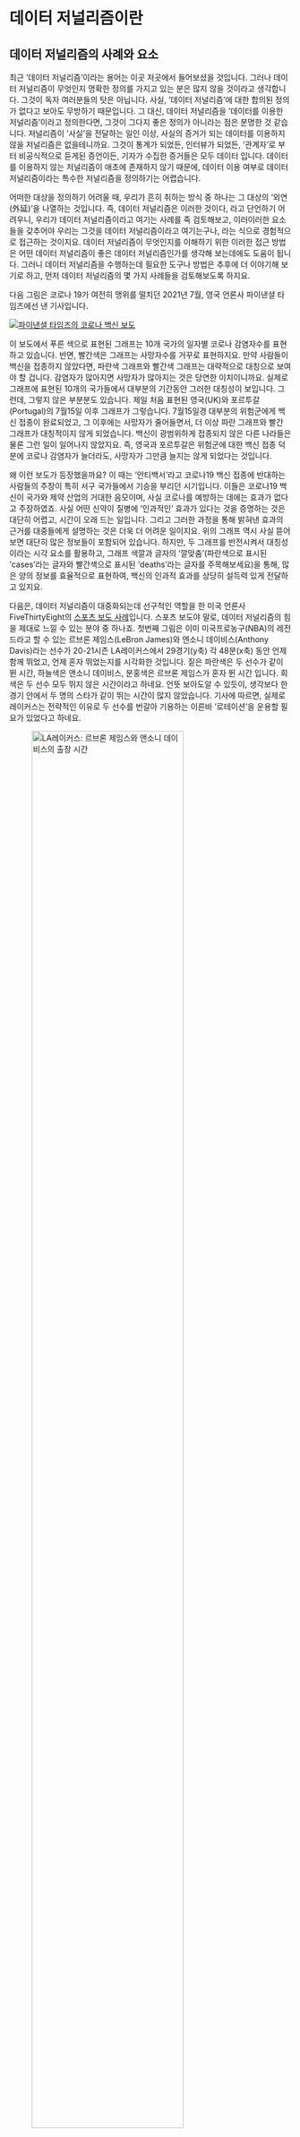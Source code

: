 # 데이터 저널리즘이란

## 데이터 저널리즘의 사례와 요소

최근 '데이터 저널리즘'이라는 용어는 이곳 저곳에서 들어보셨을 것입니다. 그러나 데이터 저널리즘이 무엇인지 명확한 정의를 가지고 있는 분은 많지 않을 것이라고 생각합니다. 그것이 독자 여러분들의 탓은 아닙니다. 사실, '데이터 저널리즘'에 대한 합의된 정의가 없다고 보아도 무방하기 때문입니다. 그 대신, 데이터 저널리즘을 '데이터를 이용한 저널리즘'이라고 정의한다면, 그것이 그다지 좋은 정의가 아니라는 점은 분명한 것 같습니다. 저널리즘이 '사실'을 전달하는 일인 이상, 사실의 증거가 되는 데이터를 이용하지 않을 저널리즘은 없을테니까요. 그것이 통계가 되었든, 인터뷰가 되었든, '관계자'로 부터 비공식적으로 듣게된 증언이든, 기자가 수집한 증거들은 모두 데이터 입니다. 데이터를 이용하지 않는 저널리즘이 애초에 존재하지 않기 때문에, 데이터 이용 여부로 데이터 저널리즘이라는 특수한 저널리즘을 정의하기는 어렵습니다.

어떠한 대상을 정의하기 어려울 때, 우리가 흔히 취하는 방식 중 하나는 그 대상의 '외연(外延)'을 나열하는 것입니다. 즉, 데이터 저널리즘은 이러한 것이다, 라고 단언하기 어려우니, 우리가 데이터 저널리즘이라고 여기는 사례를 죽 검토해보고, 이러이러한 요소들을 갖추어야 우리는 그것을 데이터 저널리즘이라고 여기는구나, 라는 식으로 경험적으로 접근하는 것이지요. 데이터 저널리즘이 무엇인지를 이해하기 위한 이러한 접근 방법은 어떤 데이터 저널리즘이 좋은 데이터 저널리즘인가를 생각해 보는데에도 도움이 됩니다. 그러니 데이터 저널리즘을 수행하는데 필요한 도구나 방법은 추후에 더 이야기해 보기로 하고, 먼저 데이터 저널리즘의 몇 가지 사례들을 검토해보도록 하지요.

다음 그림은 코로나 19가 여전히 맹위를 떨치던 2021년 7월, 영국 언론사 파이낸셜 타임즈에선 낸 기사입니다.

[![파이낸셜 타임즈의 코로나 백신 보도](img/ft.png){#fig-ft}](https://www.ft.com/content/fa4f248a-a476-491d-a5ce-f128360e9f24)

이 보도에서 푸른 색으로 표현된 그래프는 10개 국가의 일자별 코로나 감염자수를 표현하고 있습니다. 반면, 빨간색은 그래프는 사망자수를 거꾸로 표현하지요. 만약 사람들이 백신을 접종하지 않았다면, 파란색 그래프와 빨간색 그래프는 대략적으로 대칭으로 보여야 할 겁니다. 감염자가 많아지면 사망자가 많아지는 것은 당연한 이치이니까요. 실제로 그래프에 표현된 10개의 국가들에서 대부분의 기간동안 그러한 대칭성이 보입니다. 그런데, 그렇지 않은 부분분도 있습니다. 제일 처음 표현된 영국(UK)와 포르투갈(Portugal)의 7월15일 이후 그래프가 그렇습니다. 7월15일경 대부분의 위험군에게 백신 접종이 완료되었고, 그 이후에는 사망자가 줄어들면서, 더 이상 파란 그래프와 빨간 그래프가 대칭적이지 않게 되었습니다. 백신이 광범위하게 접종되지 않은 다른 나라들은 물론 그런 일이 일어나지 않았지요. 즉, 영국과 포르투갈은 위험군에 대한 백신 접종 덕분에 코로나 감염자가 늘더라도, 사망자가 그만큼 늘지는 않게 되었다는 것입니다.

왜 이런 보도가 등장했을까요? 이 때는 '안티백서'라고 코로나19 백신 접종에 반대하는 사람들의 주장이 특히 서구 국가들에서 기승을 부리던 시기입니다. 이들은 코로나19 백신이 국가와 제약 산업의 거대한 음모이며, 사실 코로나를 예방하는 데에는 효과가 없다고 주장하였죠. 사실 어떤 신약이 질병에 '인과적인' 효과가 있다는 것을 증명하는 것은 대단히 어렵고, 시간이 오래 드는 일입니다. 그리고 그러한 과정을 통해 밝혀낸 효과의 근거를 대중들에게 설명하는 것은 더욱 더 어려운 일이지요. 위의 그래프 역시 사실 뜯어보면 대단히 많은 정보들이 포함되어 있습니다. 하지만, 두 그래프를 반전시켜서 대칭성이라는 시각 요소를 활용하고, 그래프 색깔과 글자의 '깔맞춤'(파란색으로 표시된 'cases'라는 글자와 빨간색으로 표시된 'deaths'라는 글자를 주목해보세요)을 통해, 많은 양의 정보를 효율적으로 표현하여, 백신의 인과적 효과를 상당히 설득력 있게 전달하고 있지요.

다음은, 데이터 저널리즘이 대중화되는데 선구적인 역할을 한 미국 언론사 FiveThirtyEight의 [스포츠 보도 사례](https://fivethirtyeight.com/features/how-the-best-nba-teams-juggle-their-lineups/)입니다. 스포츠 보도야 말로, 데이터 저널리즘의 힘을 제대로 느낄 수 있는 분야 중 하나죠. 첫번째 그림은 이미 미국프로농구(NBA)의 레전드라고 할 수 있는 르브론 제임스(LeBron James)와 엔소니 데이비스(Anthony Davis)라는 선수가 20-21시즌 LA레이커스에서 29경기(y축) 각 48분(x축) 동안 언제 함께 뛰었고, 언제 혼자 뛰었는지를 시각화한 것입니다. 짙은 파란색은 두 선수가 같이 뛴 시간, 하늘색은 앤소니 데이비스, 분홍색은 르브론 제임스가 혼자 뛴 시간 입니다. 회색은 두 선수 모두 뛰지 않은 시간이라고 하네요. 언뜻 보아도알 수 있듯이, 생각보다 한 경기 안에서 두 명의 스타가 같이 뛰는 시간이 많지 않았습니다. 기사에 따르면, 실제로 레이커스는 전략적인 이유로 두 선수를 번갈아 기용하는 이른바 '로테이션'을 운용할 필요가 있었다고 하네요.

![LA레이커스: 르브론 제임스와 앤소니 데이비스의 출장 시간](img/five_lakers.png){width="80%"}

다음 그림은 NBA의 또 다른 레전드, 스테픈 커리(Stephen Curry)와 드레이먼드 그린(Draymond Green)이 골든스테이트 워리어스에서 경기중 언제 함께 뛰고 언제 따로 뛰었는지를 시각화한 것입니다. LA 레이커스와는 한 눈에 보아도 확연한 차이를 느낄 수 있지요? 워리어스의 두 선수는 뛰면 함께 뛰고, 안 뛸 때는 같이 빠지고 있네요.

![글든스테이트 워리어스: 스테픈 커리와 드레이먼드 그린의 출장 시간](img/five_golden.png){width="80%"}

이 기사는 기존의 일반적인 기사들과 다음 두 가지 점에서 차이를 보입니다. ***첫째, 이전에는 사용하지 않았던, 혹은 사용하지 못했던 데이터를 사용합니다.*** 기존의 보도가 이용했던 데이터는 이미 전문가들에 의해 가공된 데이터들이었습니다. 통계청이 되었던, 기업이 되었던, 미리 어느 정도 이해할 수 있는 형태로 재구성해서 비교적 작은 테이블에 담아둔 데이터를 마이크로소프트 엑셀과 같은 스프레드시트로 열어 그룹별 평균을 구하고, 그래프를 그리는 것이 일반적인 보도를 위한 데이터 처리 방식이었죠. 하지만 위와 같은 데이터는 가공된 데이터가 아닙니다. 선수들의 코트위에서의 행동이 그대로 기록된 '행동 데이터'이죠. 선수가 코트에 나와서 뛰고 있다는 사실은 그 자체로 데이터가 됩니다. 이러한 데이터는 센서를 이용한 데이터 생성과 분석이 스포츠에서 광범위하게 사용되면서 이전에 비해 훨씬 흔해졌습니다. 지난 번 2022년 카타르 월드컵 포르투갈전에서 황희찬 선수가 상의를 탈의했을 때, 브라탑 형태의 센서가 부착된 조끼를 입고 있어서 화제가 된 적이 있었죠? 그러한 장치들이 운동선수의 실시간 행위를 데이터로 만들어내고 있는 것이지요. 사실 데이터의 크기와 상관 없이 이렇게 가공되지 않은 채, 유입되는 실시간 비정형 데이터가 '빅데이터'의 정의에 가깝습니다. 이러한 데이터들은 이전에는 존재하지 않았거나, 존재했더라도 가공/분석 방법이 없어서, 컴퓨터의 성능이 모자라서, 등 여러 이유로 분석되지 않았습니다. 하지만, 위의 보도 사례를 보면, 과감하게 두 팀, 네 명의 선수들이 29경기 각48분 동안 언제 뛰었는지를 모조리 보여주고 있네요. 빅데이터의 이용이 보도로부터 그리 멀지 않다는 것을 보여주는 사례 입니다.

***두 번째 차이는 시각화 입니다.*** 이는 앞서 이야기한대로, 이전에는 데이터가 존재했더라도, 어떻게 가공/분석할 줄을 몰라서 사용하지 않았다는 지적과 큰 관련이 있죠. 전통적인 언론 보도들이 데이터를 통한 분석을 제시하는 경우는 많았지만, 그 결과는 작은 표나, 막대 그래프, 선 그래프 등을 이용해 평균 등의 몇 가지 수치로 데이터를 단순화해 표현하는 경우가 대부분이었습니다. 그에 반해 위의 시각화는 창의적인 아이디어를 동원해서 데이터를 거의 있는 그대로 보여주고 있지요. 그럼에도 불구하고, LA 레이커스와 골든스테이트 워리어스의 차이는 시각적으로 명확하게 드러났습니다. 이것이 뒤에서 이야기 하게 될 *'데이터 스토리텔링'*의 힘입니다. 좋은 시각화 전략은 훨씬 더 많은 정보를 독자들에게 효율적으로 전달할 수 있게 해 줍니다. 그렇게 독자들에게 분석 결과를 전달할 수 있어야, '빅데이터'를 입수했다는 사실이 비로소 의미가 있는 것이겠지요.

다음 사례는 KBS의 손흥민 선수에 대한 보도입니다. 축구에 큰 관심이 있지 않았던 분들도 손흥민 선수에 대한 보도에서 '기대득점'이라는 용어를 사용하는 것을 들어보셨을 것입니다. 예컨대, 손흥민 선수가 골을 자주 넣는 '손흥민존'에서 기대득점이 0.03에 불과했는데도 불구하고 골을 넣었다, 그런 식의 보도 말이죠. 그런데, '기대득점'이 뭘까요? 사실 이건 위에서 이야기한 스포츠 빅데이터와 관련이 있습니다. 이제 워낙 많은 실시간 데이터가 쌓이다 보니, 어떤 선수가, 경기 중 어떤 시점에, 어떤 위치에서, 어떤 팀을 상대로 슛을 시도했을 때 골이 들어갈 확률이 몇%다, 이런 예측을 할 수가 있게 되었습니다. 즉, 앞서의 시나리오에서라면, 손흥민 선수가 골을 넣은 곳이 과거 데이터에 따른 예측 모형에 따르면 100번 슛을 해야 고작 3번 골이 들어갈 수 있는 지점이었는데, 그럼에도 골을 넣었다는 것이죠. 더 간단히 말해, 어지간 하면 골을 넣지 못할 상황에서 골을 넣었으니, 손흥민 선수가 대단하다, 그런 의미인 것이지요.

![손흥민 기대득점](img/kbs_son.png){width="80%"}

여기서는 ***통계 모형***과 ***예측***이 이용되었다는 점이 중요합니다. 과거 보도에서도 예측은 사용되기도 했지만, 다소 조심스럽게 사용되었습니다. 예컨대 어떤 증권사의 주가 예측이라던지, 부동산 전문가 여러명의 부동산 가격 추이 예측을 '전문가 의견'으로 참조한다든지 하는 식이죠. 데이터 저널리즘에서는 예측이 조금 더 적극적으로, 객관적 전거로 사용됩니다. 행동 데이터가 다양해지고, 이를 이용한 예측 모형이 발달하면서, 모형의 성능이 훨씬 좋아졌기 때문이죠. 다만, 모든 분야에서 그런 것은 아닙니다. 안타깝게도 주가와 부동산 가격 예측은 여전히 보도에서 객관적 전거로 사용할 수 있을 정도로 정확하지 못합니다.

통계 모형 이야기가 나왔으니, 관련된 데이터 저널리즘 보도를 하나 더 보도록 하지요. 다음은 서울대 국제정치데이터센터와 MBC가 협업해서 운영하고 있는 [여론M이라는 웹사이트](http://poll-mbc.co.kr/) 입니다.

![여론M](img/mbc-poll.png)

이 시각화 자료들은 정당 지지도와 대통령 국정수행평가에 대한 여론조사 결과를 보여주고 있습니다. 이런 여론조사는 너무도 흔한데, 왜 이러한 보도를 데이터 저널리즘이라고 하는 것일까요? 왜냐하면, 위의 선 그래프가 나타내고 있는 것은 실제 여론조사 결과가 아니라, 여러 여론조사 결과를 통계모형을 통해 합산한 결과이기 때문입니다. 왜 그런 합산을 하냐고요? 독자들이 더 이상 여론조사 결과를 믿지 않기 때문이죠. 정치적 양극화가 극심해지면서, 꽤 많은 독자들이 자신의 정치적 성향에 따라, '대통령의 지지율이 낮게 나온 것은 설문조사 기관이 좌파라서', 또는 '민주당 지지율이 낮게 나온 것은 설문조사 기관이 우파라서' 그렇다고 믿는 것을 여러분들도 생활에서 경험해 보셨을 것입니다. 위의 보도는 통계 모형을 이용해 그러한 설문조사 기관의 '편향'[^journalism-1]을 감안한 '진짜' 여론을 추정해서 보여주는 것입니다. 물론 이 추정된 '진짜' 여론이 '진짜로 진짜' 여론인 것은 아닙니다. 모든 모형은 100% 정확할 수 없기 때문지요. 하지만, 이런 말도 있지요. "모든 모형은 틀렸다. 하지만 어떤 모형은 유용하다".

[^journalism-1]: 이러한 이른바 '편향'은 사실 꼭 기관의 정치적 성향 때문에 나타난다고만은 할 수 없습니다. 응답자를 모으는 방법의 차이 때문에 발생하는 경우도 많기 때문이죠.

이렇게 모형을 이용한 보도를 '유용'하게 만들기 위해서 이 프로젝트는 몇가지 툴을 동원했습니다. 첫째, 불확실성을 시각화하는 것입니다. 위의 그래프를 보면 추정된 여론이 선으로 표현되어 있지만, 그 선 주위로 투명한 색깔로 범위가 표현되어 있지요? 이는 추정 모형이 가지고 있는 불확실성을 계산하여 보여주는 것입니다. 만약 국민의힘과 더불어민주당 지지도 사이에 약간의 차이가 있더라도, 그 차이가 저 불확실성의 범위 안에 있다면, 단적으로 어떤 정당의 지지율이 더 높다, 라고 할 수는 없다는 단서조항 같은 역할을 한다고 생각하면 됩니다. 둘째, <여론M> 로고 옆에 보면 추정 모형의 세부사항에 대해 알 수 있는 링크가 있습니다. 이 링크를 따라가 보면, 전문용어로 가득한 문서가 하나 나오는데요, 모형 자체가 복잡하다보니, 그 설명도 복잡합니다. 다만, 이 문서를 이해할 수 있는 전문 지식이 있다면, 웹사이트에서 보여주는 것과 동일한 추정을 할 수 있지요. 물론, 모형의 검증도 가능합니다. 이렇게, 분석 결과만 보여주는 것이 아니라, 분석 방법까지 공개해서 **투명성**을 확보하는 것입니다. 더 나아가, 해외 데이터 저널리즘 프로젝트 다수는 분석 방법 뿐 아니라, 원 데이터를 공유하기도 하고, 수식 뿐 아니라, 분석, 시각화 프로그램 코드까지 공개해서 바로 재사용할 수 있는 정도로까지 공유하기도 합니다. 마치 컴퓨터 개발자들이 오픈소스 소프트웨어를 개발하는 것처럼요.

마지막으로 그래프 아래에서 추정된 여론이 아닌 원래 여론조사를 결과를 확인하는 것도 가능합니다. 대부분의 사람은 위의 그래프를 보고 전반적인 여론 추세를 아는데 만족하겠지만, 좀 더 관심이 많은 사람은 각각의 여론조사 결과를 알고 싶은 경우도 있겠지요. 그럴 때는, 각 설문조사에 해당하는 링크를 클릭하면, 중앙선거관리위원회가 확보하고 있는 각 여론조사의 구체적인 정보, 예컨대, 조사인원, 조사기간, 조사지역, 조사일시, 응답자 구성까지 알 수 있습니다. 이 모든 정보를 한 화면에 보여주면 너무도 복잡하겠지만, 월드와이드웹의 기능을 이용해 관심있는 사람은 원데이터의 세부사항을 볼 수 있도록 해 주는 것이지요.

자, 지금까지 본 사례들에서 기존 언론 보도와 다소 다르게 느껴지는 것들을 꼽아보자면 다음과 같습니다.

-   새로운 데이터
-   시각화
-   공개 데이터
-   상호작용성
-   공유
-   통계 모형과 예측
-   데이터 스토리텔링
-   Surprise!

우리가 데이터 저널리즘이 무엇인가를 정의하는 것은 너무도 어렵지만, 위의 요소들을 포함한 보도를 대체로 데이터 저널리즘이라고 부르는 것 같습니다. 이전에는 사용하지 않았던, 행동 데이터, 빅데이터를 분석한 결과를 보도합니다. 그러한 데이터를 이용할 수 있게 된 것은 여러 과학기술의 발달 때문이기도 하지만, 그것을 분석할 통계/기계학습 모형과 시각화 도구가 생겼기 때문이기도 하지요. 새로운 데이터들은 기자가 노력을 통해 단독으로 입수하는 것도 있지만, 더 많은 경우는 이미 어디엔가 공개되어 있는 것들인 경우가 더 많습니다. 데이터 저널리스트에게는 나만 아는 정보를 찾아내는 것보다 이곳 저곳에 존재하는 데이터들을 연결해서 새로운 통찰을 이끌어 내는 능력이 더욱 중요합니다. 하지만, 복잡한 데이터의 분석 결과는 그 자체로 복잡한 경우가 많습니다. 따라서 효율적인 시각화와 글쓰기를 통해 분석 결과로부터 찾아낸 스토리에 집중할 수 있도록 하는 스토리텔링 능력 역시 중요합니다. 그러한 과정에서 생략해야만 했던 세부사항들은 상호작용적 인터페이스를 통해 독자에게 따로 제공하거나, 공유플랫폼을 통해 제공하는 것이지요. 하지만 제일 중요한 것은, 이 모든 요소들을 종합해 독자들을 놀라게 하는 능력이라고 할 수 있겠습니다. 몰랐던 충격적 사실을 알아서가 아니라, 독자도 접근할 수 있었지만, 연결될 줄은 몰랐던 것들의 연결을 깨달음으로써 써 세상에 대한 이해가 넓어질 때 터져나오는 경탄, 그것이 아마도 데이터 저널리즘의 중요한 목표 중요한 목표 중 하나일 것입니다.

## 데이터 사이언스와 데이터 스토리텔링으로서의 데이터 저널리즘

앞서 이야기 한 것처럼, 데이터 저널리즘에 대한 명확한 정의는 없다고 보아도 무방합니다. 2010년대 후반 이후로 많은 학자들이 데이터 저널리즘을 어떻게 정의할 것인가에 대해서 많은 논쟁들을 해 왔지만, '데이터'라는 말과 '저널리즘'이라는 말 모두가 매우 모호한 말이다 보니, 그 합성어인 데이터 저널리즘이라는 말 역시 많은 사람들이 저마다의 방식으로 이해할 뿐입니다. 하지만, 우리가 경험적으로 '데이터 저널리즘'은 대충 이런 것이라고 느끼고 있는 바는 있습니다. 그것을 저의 방식대로 요약하자면, '데이터 사이언스를 이용한 보도 방식'이라고 할 수 있을 것 같습니다. 기자들의 전통적인 보도에서는 정보원과의 긴밀한 소통이 강조되었습니다. 그것이 직접 만남을 통한 것이든, 잠입을 통한 것이든, 전화 인터뷰를 통한 것이든, 기자들이 몸으로 뛰어 다니며 정보, 또는 정보원을 캐내는 그 물리적 과정이 참된 저널리스트의 미덕으로 여겨졌던 것이지요. 몸으로 뛰어서 정보를 캐내지 않고, 다른 기자나 다른 누군가가 생산한 정보를 가공해서 만들어낸 2차 보도를 낮추어 보는 것에는 아마 그런 이유도 있었을 것입니다.

하지만, 우리의 막연한 상상 속에서 데이터 저널리스트는 어떻게 보도를 하나요? 이들은 사무실에서 앉아서 글자와 숫자만 가득한 여러개의 모니터 앞에서 그래프를 만들어 내거나, 커다란 화이트 보드 앞에서 멋들어진 분석을 해내기 위한 토론을 하고 있지 않은가요? 사실 그것은 우리가 데이터 사이언티스트들에게 가지고 있는 스테레오타입 입니다. 그리고 이러한 상상은 다소 과장된 것이기는 하지만, 어느 정도는 사실입니다. 데이터 저널리즘이 막연하지만 무언가 대단히 다르게 느껴지는 이유는 정보를 얻는 방식도, 보도할 내용을 만들어 내는 방식도 전통적인 저널리즘의 그것보다는 데이터 사이언스의 그것에 대단히 가깝기 때문일 것입니다. 그리고 전통적인 저널리즘의 시각에서 보기에 이러한 방식은 '저널리즘' 그 자체와 배치되는 것처럼 보일 수도 있고, 윤리적으로 옳지 않게 보일 수도 있고, 또 지나치게 '한가해' 보일 수도 있겠죠. 전통적인 언론 조직에서 저널리즘이 잘 받아들여지지 않는 이유이기도 합니다.

위에서, 데이터 저널리즘이 '정보를 얻는 방식'과 '기사를 생산하는 방식'에서 데이터 사이언스를 차용한다고 말했습니다. 사실 여러분들이 이 교재에서 배우게 될 핵심이죠. 그러면 데이터 사이언스에서 이 두 가지는 전통적인 보도와 어떻게 다를까요? 첫째, 데이터 사이언스는 이미 대중에게 공개되어 있는 정보를 얻습니다. 이것은 기자이기에 접할 수 있었던 정보를 수집하는 전통적인 보도 행위와 다르지요. 따라서, 데이터 저널리스트를 전통적인 의미에서 '게이트키퍼'라고 부르기는 쉽지 않습니다. 하지만, 이미 공개되어있는 데이터를 이용한다고 그 데이터를 수집하는 것이 마냥 쉬운 것은 아닙니다. 어떤 경우에는 데이터가 분석하기 어려운 형태나 위치에 있거나, 너무 크거나(빅데이터), 또는 서로 관련이 없는 줄 알았던 이 데이터와 저 데이터가 함께 연결해야만 그 전에는 알지 못했던 함의를 도출할 수 있는 경우도 있습니다. 따라서 필요한 정보를 '찾아서', '분석할 수 있는 형태로 저장/가공하고', '여러 정보를 잇는' 작업이 필요합니다. 데이터 사이언스에서는 이를 information retrieval이라고 부릅니다. Information retrieval의 일반적인 번역어는 '정보검색'인데요, 사실 이는 좋은 번역이라고는 할 수 없습니다. 물론 정보검색 하면 생각나는 검색창과도 관련이 있지만, 그것을 위해 필요한 웹스크레이핑, 크롤링, 인덱싱, 데이터베이싱, 추천 알고리즘 등을 모두 포괄하는 개념이기 때문이지요. 자세한 이야기는 나중에 하기로 하고, 일단 information retrieval이 전통적인 보도에서는 ***취재*** 과정에 해당한다고 볼 수 있고, 이것이 발로 뛰는 정보 수집은 아니지만, 그 나름대로 여러 난관과 그것들을 뚫어내기 위한 기술과 노력을 필요로 한다는 것 정도를 이해하면 될 것 같습니다.

둘째, 데이터 사이언스에서 전달할 내용을 생산하는 방식은 '시각화'와 '데이터스토리텔링'에 의존합니다. 이는 '글쓰기'가 중요하지 않다는 것을 의미하지는 않습니다. 대부분의 데이터 저널리즘 기반 보도에는 글과 스토리가 있어야만 합니다. 다만, 글의 핵심은 데이터 또는 데이터 분석의 의미를 잘 전달하는데 있다는 것, 그리고 그것을 달성하는데 필요한 것 이상의 텍스트는 최대한 생략하는 것이 좋다는 것이 '데이터 스토리텔링'에서 대단히 중요한 원칙입니다. 데이터스토리텔링이 그러한 간결성을 추구하는 이유는 데이터 분석을 이용해 전달하려고 하는 정보가 이미 상당히 복잡하기 때문입니다. 여러분들 또한 독자이기에 느끼시겠지만, 독자는, 혹은 인간은 정말이지 한정된 집중력을 가지고 있습니다. 독자들은 기사를 보겠다고 스스로 기사 제목을 클릭했으면서도, 마치 조금만 지루하게 하면 그 기사로부터 도망갈 핑계를 찾고 있는 역설적인 존재들처럼 보이기도 하지요. 따라서, 아주 짧은 기사 조차 처음부터 끝까지 보도록 만드는 것이 대단히 어렵다는 것은 누구나 공감하실 것입니다. 그런 독자들에게 빅데이터를 분석한 결과를 쏟아낸다면 어떨까요? 그 기사를 처음부터 끝까지 만드는 것은 불가능하게 보이기도 합니다. 데이터 사이언스를 이용한 분석 결과는 그 결과조차 복잡한 경우가 허다하거든요. 그렇다면, 글쓰기가 기존의 기사 쓰기와 같아서는 안 될 것입니다. 애써 크고 복잡한 데이터를 훌륭하게 분석했다면, 그 분석 결과를 온젼히 전달하는데에도 많은 노력을 들여야 합니다. 그리고, 그 과정에서 글쓰기로 해결되지 않는 부분을 해결해 주는 것이 바로 '그림' 또는 시각화 입니다. 데이터 시각화란 언제든지 기사로부터 달아날 준비가 된 예민한 독자들을 어르고 달래 효과적으로 분석 결과를 전달하기 위한 그림 입니다. 따라서, 데이터 시각화에도 기술이 필요합니다. 물론 더 좋은 것은 간명한 글과 시각화가 잘 결합되어 복잡한 내용을 쉽게 전달하는 것입니다. 이를 '데이터 스토리텔링'이라고 하는 것이고요.

따라서, 데이터 저널리즘은 데이터 사이언스를 이용한 저널리즘이다, 라는 정의를 조금 더 구체화하자면, 기존의 취재와 기사 쓰기를 정보검색(더 정확하게는 information retrieval)과 데이터 스토리텔링으로 대체한 저널리즘이라고 보아도 좋습니다. 다만, 이러한 저널리즘이 우리가 '저널리즘'이라는 직종의 가치에 적합한 것인가를 따질 수는 있습니다. 여기서는 그런 복잡한 논의는 건너뛰기로 하지요. 아무튼 그러한 이유로 이 교재에서는 정보검색과 데이터 스토리텔링에 필요한 다양한 개념과 기술들을 배우게 될 것입니다.

## 데이터 저널리즘은 왜 필요한가

앞서 설명한 데이터 저널리즘이 갖추고 있는 요소들과 '데이터 사이언스를 활용한 저널리즘'이라는 일종의 정의가 데이터 저널리즘이 무엇인지를 이해하는 데에는 어느 정도 도움을 주지만, 아주 만족스러운 것은 아닙니다. 왜냐하면 그런 설명들은 데이터 저널리즘을 방법의 관점에서 바라보고 있기 때문에, 그로부터 어떤 데이터 저널리즘이 사회적으로 '바람직한' 데이터 저널리즘인지 이해하는 데에는 한계가 있기 때문이지요. 물론, 이 역시 정답이 있는 문제는 아니지만, 그것을 판단하기 위해서는 이제 데이터 저널리즘이 사회적 필요성에 대해서 조금 이야기해 볼 필요가 있습니다.

왜 '바람직한' 데이터 저널리즘이 무엇인지 판단하기 위해서 그것의 '필요성'에 대해 이야기 하는 것일까요? 만약 데이터 저널리즘이라는 것이 사회적으로 그다지 필요하지 않은 일정의 기술적 유희에 불과하다면, 바람직한 데이터 저널리즘이란 것 자체가 형용 모순이기 때문입니다. 이미 기존의 저널리즘으로 충분하다면, 기자들이 데이터 사이언스를 배워야 한다는 구호는 한낱 유행이거나, 심지어 한정된 자원을 엉뚱한 곳에 쓰게 만드는 낭비에 가까울 것입니다. 만약, 그렇지 않고 데이터 사이언스가 세상의 변화로 인해 발생한 어떤 구멍을 메꾸기 위해 '필요해진' 것이라면, 우리는 그러한 사회적 필요성에 적합한 데이터 저널리즘을 '바람직한' 데이터 저널리즘이라고 부를 수도 있겠지요.

데이터 저널리즘의 필요성으로 두 가지를 들 수 있을 것 같습니다. 첫째, 현대의 독자들은 '정보의 부족'이 아니라 '정보의 과잉' 때문에 양질의 정보를 소비하지 못하고 있다는 문제입니다. 전통적인 저널리즘은 시민들의 '정보의 부족' 문제를 해결하기 위해 시민사회와 시장이 만들어낸 일종의 솔루션이었다고 볼 수 있습니다. 시민들은 접할 수 없지만, 나름의 조직과 자본을 갖추었을 때 접할 수 있는 정보, 즉, 기자만 접할 수 있는 정보가 있었던 것이지요. 따라서, 기자들은 그러한 정보들 중 독자들이 '읽을만 하다'라고 여기는 정보를 전달해 주는 '게이트키퍼' 역할을 했던 것입니다. 물론, 이러한 상황이 지금은 사라졌다고 볼 수는 없겠지마는, 최근의 독자들은 기자들이 접할 수 있는 정보에 똑같이 접할 수 있는 경우가 많습니다. 심지어 개인 유튜버들이 기자들보다 더 빨리 정보를 캐내고 기자가 이를 후속 보도하는 경우도 많지요. 하지만, 독자 입장에서 더 큰 문제는 쏟아지는 정보 중에서 어떤 정보가 의미있는 것인지 알기 어렵다는데 있습니다. 다들 먹고 사느라 바쁜데, 그 많은 정보들이 '접근가능'하다고 해서 개개인에게 '처리가능'한 것은 아니지요. 데이터 저널리즘이 필요한 것은 바로 이 지점 입니다. 데이터 저널리즘은 이미 접근 가능한 수많은 정보들 중 의미 있는 것들을 찾아내고, 연결해서, 숨겨져 있는 연관을 찾아내고, 그로부터 시민들이 주목해야 할 통찰을 끌어내는데 특화되어 있다는 점에서, 전통적 저널리즘과 다른 사회적 효용을 갖는 것입니다. 즉, 데이터 저널리즘은 지난 밤에 어떤 일이 일어났는지를 보도 했을 때 좋은 저널리즘이 되는 것이 아니라, 주어진 정보들이 어떤 의미를 갖는 것인지를 발견하고 이를 효과적으로 전달할 때 바람직한 저널리즘이 되는 것이라고 할 수 있습니다.

두 번쨰 데이터 저널리즘의 필요성은 과학 커뮤니케이션의 중요성이라고 할 수 있습니다. 따지고 보면, 세상이 참 많이 변해서 정치권에서 보수와 진보가 싸우는 주제가 참 많이 바뀌었습니다. 예전에는 노동정책, 복지정책, 큰 정부와 작은 정부 이런 것들이 보수와 진보를 나누는 키워드였죠. 물론 이런 주제는 여전히 중요합니다만, 최근에는 예전에는 과학만의 영역이라고 여겨졌던 주제들이 정치권에서 매우 중요한 논쟁 거리가 됩니다. 예컨대, 기후변화, 핵에너지, 환경 오염, 코로나19, 백신, 이런 것들이죠. 과학적 사실에는 옳고 그름이 있어 정쟁의 대상이 되지 않을 것 같지만, 사실은 그 반대입니다. 많은 사람들이 과학은 옳고 그름의 문제라고 생각하기 때문에, 자신이 믿는 '옳은' 과학적 사실에 반대하는 상대방은 단순히 의견을 달리 하는 사람이라기 보다는 '바보'라고 믿기 때문이지요. 의견이 다르면 논쟁을 하면 되겠지만, 사람들은 '바보'와 논쟁하려 하지 않습니다. 단지 배척할 뿐이지요. 이렇게 과학은 정쟁은 주요 대상으로 떠올랐습니다. 하지만, 문제는 과학적 '사실' 또는 '발견'을 대중들에게 전달하는 것은 생각보다 어렵습니다. 앞서 이야기 한 백신의 효과에 대한 논쟁을 떠올려 보세요. 많은 사람들은 '백신을 맞은 사람들 중에 코로나에 걸릴 확률'과 '코로나에 걸린 사람들 중 백신을 맞은 사람들의 비율'의 차이를 잘 이해하지 못합니다. 이는 그것을 이해하지 못하는 사람들의 잘못이 아니라, 원래 인간의 두뇌는 과학을 이해하기 위한 그런 중요한 차이를 이해하는데 취약합니다. 이는 노벨 경제학상을 받기도 한 심리학자 다니엘 카네만(Daniel Kahneman)이 밝혀낸 사실이기도 하지요. 물론, 설명을 듣고 가만히 앉아서 5분, 10분 고민하면 누구나 이해할 수 있습니다. 하지만, 백신의 효과를 설명하는 여러분의 기사를 읽는 독자들 중에 몇이나 그런 시간과 공을 들여줄까요? 앞서 설명한 시각화, 데이터 스토리텔링 방법들은 복잡한 과학적 사실을 가능한 적은 자원을 이용하면서 이해할 수 있는 방식으로 독자들에게 전달하는 것을 목적으로 하고 있습니다. 앞서 본 파이낸셜 타이즘의 백신 보도가 그런 예이지요. 그러니, 좋은 데이터 저널리즘은 단지 멋진 시각화를 이용한 보도라기 보다는 그런 수단을 이용해 복잡한 사실을 쉽게 이해할 수 있는 방식으로 전달하는 것이라고 할 수 있겠습니다.

## 데이터 저널리즘의 전략

지금까지의 이야기를 종합하자면, 데이터 저널리즘은 첨단 기술의 발달로 복잡해져가는 세상을 이해하는데 도움을 중요한 역할을 할 수 있지만, 복잡한 내용을 전달하는 만큼 내용 전달에 더 큰 어려움이 따른다, 라고 할 수 있겠습니다. 따라서 데이터 저널리즘 보도를 위해서는 그 가치를 충분히 활용하기 위한 몇 가지 전략을 따르는 것이 도움이 됩니다. 기술적으로 주어진 데이터와 분석 결과를 어떻게 전달할 것인지에 대한이야기는 후에 '데이터 스토리텔링'에 관한 장에서 하도록 하고, 어떤 스토리를 짜는 것이 데이터 저널리즘의 가치를 유용하게 활용할 수 있는가에 대한 이야기를 해 보도록 하겠습니다.

여기서 할 이야기는 앤드류 플라워(Andrew Flower)라고 하는 경제학자이자, 전 [FiveThirtyEight](https://fivethirtyeight.com/)의 데이터 사이언티스가 2017년에 한 [강연](https://www.youtube.com/watch?v=4zLo12JdeOA&t=2456s)을 바탕으로 해서 다소 수정, 보완을 거친 것입니다.

앤드류 플라워는 데이터 저널리즘 보도는 일반적으로 다음의 여섯가지 전략을 바탕으로 한다고 정리합니다.

1.  새로움(Novelty)
2.  예외성(Outlier)
3.  전형성(Archetype)
4.  추세(Trend)
5.  예측(Forecast)
6.  폭로/반박(Debunk)

첫번째, ***새로움***은 그 전에 보도에서는 사용하지 않았음직한 데이터를 이용하거나, 전혀 상관이 없을 것 같았던 다른 데이터들을 연결해서 새로운 통찰을 던져주는 것을 의미합니다. 데이터 저널리즘의 등장 배경에 이전에 비해 분석할 수 있는 데이터의 종류와 양의 증가와, 그러한 데이터를 분석하기 위한 분석 방법과 컴퓨팅 파워의 상승이 있다는 것을 생각해 보면, 새로움의 전략은 데이터 저널리즘의 본령, 또는 필요조건 이라고도 할 수 있습니다.

한국에서 좋은 데이터 저널리즘 보도를 지속적으로 내어놓고 있는 [SBS 마부작침](https://news.sbs.co.kr/news/newsPlusList.do?themeId=10000000114)의 다음 기초의회 의원의 업무 추진비에 관한 [기사](https://news.sbs.co.kr/news/endPage.do?news_id=N1005912003)를 볼까요? 마부작침 팀은 각 기초의회를 대상으로 정보공개청구를 하여 전국 226개 시군구 기초의회 의장단이 2년간 집행한 업무 추진비 17만 건 가량을 전수 분석했습니다. 이를 통해 몇몇 기초의회 구성원과 특정 식당 간의 유착 관계, 부당한 업무 추진비 집행, 업무 추진비 집행과 관련된 불투명성 문제들을 연속 기사로 발표했지요. 과거에는 가능할 것 같지 않았던 17만개 예산 집행 항목에 대한 보도는 정보공개청구라는 새로운 정보 수집 방법과, 데이터 과학의 방법론을 통해 가능해졌다고 할 수 있겠습니다.

마부작침 팀의 분석은 보도에 그치지 않았습니다. 제대로 감시 받지 않는 기초의원들의 회의비 지출도 문제지만, 사실 이는 지역 맛집을 알아내기 위한 매우 양질으 데이터이기도 합니다. 요즘 인터넷에서 찾을 수 있는 음식점 리뷰들은 도움이 될 때도 있지만, 젊은 사람들의 취향만을 반영하거나, 해당 서비스의 이용이 적은 지역에서는 정보의양이 적거나, 또는 음식점에서 리뷰 작성에 개입해 신뢰성이 떨어지는 경우도 많죠? 아마 숨겨져 있느 지역 맛집에 관해서 기초의원들의 회의비 지출 영수증 보다 양질의 빅데이터는 찾기 어려울 것입니다. 마부작침 팀은 이에 착안했는지, 자신이 위치한 지역 기초의원들이 가장 많이 회의비를 지출한 식당을 찾아내는 [웹서비스](https://mabu.newscloud.sbs.co.kr/upchubi/)를 제공했습니다.

![새로움 전략의 예](img/sbs_restaurants2.png){width="60%"}

두번째, ***예외성*** 전략은 보도의 대상이 평균에서 벗어나는 예외적 현상임을 데이터를 통해 보여줌으로써 흥미로운 이야기를 만들어내는 것입니다. 다음은 [FiveThirtyEight](https://fivethirtyeight.com/)의 ["리오넬 메시는 불가능의 영역에 있다(Lionel Messi Is Impossible"라는 제목의 기사](https://fivethirtyeight.com/features/lionel-messi-is-impossible/)에 실린 시각화 자료 입니다. 여기서 x축은 한 게임에 평균 쏘는 슛의 갯수, y축은 얼마나 많은 슛을 골로 연결했는지를 보여주고 있습니다. 각 점은 모두 한 명의 선수를 나타내고 있지요. 빨간 선은 슛을 쏘는 수와 골을 성공시키는 확률 사이의 '평균적인' 인 관계를 보여줍니다. 즉, 슛을 쏘는 '양'이 많은 선수일 수록 슛의 '질'도 평균적으로 높을 가능성이 크다는 이야기 이지요. 그 중에서도 기사는 두 명의 선수에 주목합니다. 바로 메시와 크리스티아누 호날두 이지요. 이 둘은 다른 선수들에 비해 그래프의 오른쪽에 뚝 떨어져 있지요? 슛을 압도적으로 많이 쏘는 선수라는 뜻입니다. 세계적인 공격수들이니 당연하지요. 그런데, 세계에서 슛을 가장 많이 쏘는 선수인 호날두는 빨간 선 아래 있지요? 이는 저만큼 슛을 쏘는 선수라면 어느 정도는 슛을 자주 성공시켜야 하는데 그에 미치지 못한다는 것입니다. 슛의 양이 높은데, 질이 그에 따라가지는 못한다, 더 안 좋게 이야기 하면 슛을 '난사'한다고도 할 수 있겠네요. 메시는 어떤가요? 메시 역시 호날두 만큼은 아니지만 대부분의 선수들에 비해 슛을 많이 쏜다는 것을 알 수 있습니다. 그런데, 메시는 그만큼 슛을 쏘는 선수에게 기대하는 슛의 성공 확률에 비해 훨씬 더 높은 확률로 슛을 성공시키고 있습니다. 즉, 슛을 쏘는 양도 많지만, 슛의 질도 좋다는 것이지요. 즉, 메시는 아주 '예외적인' 존재라는 것입니다.

![예외성 전략의 예.](img/messi.png)

반대의 전략도 가능합니다. 오히려 보도의 대상이 예외가 아니라 평범한 현상임을 강조하는 세번째 전략, ***전형성*** 전략이지요. 다음 보도 역시 [FiveThirtyEight](https://fivethirtyeight.com/features/ferguson-missouri/)의 미국 미주리주에서 2014년 일어난 퍼거슨 소요에 대한 [기사](https://fivethirtyeight.com/features/ferguson-missouri/)의 한 부분입니다.

![전형성 전략의 예](img/ferguson.png)

퍼거슨 소요를 기억하실지 모르겠습니다. 2014년 비무장이었던 마이클 브라운 이라는 18세 흑인 청소년이경찰이 쏜 여러발의 총탄에 맞고 사망한 사건이 벌어진 후, 퍼거슨에서 격렬한 시위가 몇 주 동안 이어지고, 방화 약탈까지 일어나는 큰 소요사태였습니다. 이는 Black Lives Matter 운동의 중요한 촉매제가 되기도 했지요. 위 기사는 퍼거슨 이라는 도시에 주목하고 있습니다. 소요 사태에서 드러난 흑인들의 응축된 불만이 퍼거슨에 국한된 것인지를 보여주려는 것이지요. 위 그래프에서 x축은 각 도시의 중위 가구 소득을 의미합니다. y축은 흑인 가구의 중위 가구 소득과 와 백인 가구의 중위 가구 소득 사이의 비율 입니다. 1.0 이하의 수치는 해당 도시에서 흑인 가구가 백인 가구에 비해 적은 소득을 얻고 잇다는 뜻입니다. 흔히 알려져 있듯 그래프에 표시된 절대 다수의 도시가 1.0 아래에 있습니다. 그렇다면 퍼거슨은 어디에 있을까요? 바로 대부분의 도시가 모여있는 부분이 한 가운데에 있습니다. 즉, 퍼거슨은 미국의 다른 도시들보다 특별히 흑인이 못사는 도시도, 흑인들이 백인에 비해 상대적으로 박탈감을 느낄 도시도 아니라는 것입니다. 그야말로 미국 도시의 '전형'에 불과하다는 것이지요. 그렇다면, 퍼거슨 소요 사태는 흑인 청년의 사망 사건을 촉발된 우연적 사건이라기 보다는 미국 사회의 구조적인 문제를 보여주는 사건이라고 할 수 있겠지요. 다른 평균적인 도시들에서도 발생할 수 있는 사태라는 점도 지적할 수 있겠네요.

네번째는 ***추세***를 보여주는 전략입니다. 다시 말해 시간에 따른 경향성을 보여줌으로써 특정 변화가 일어나고 있다는 것을 보여주는 것입니다. 추세를 보여주는 데이터 활용 전략은 전통적인 보도에서도 자주 이용되던 전략입니다. 그러나 데이터 저널리즘은 이미 만들어진 데이터가 보여주는 추세, 예컨대 실업률, GDP 성장률, 범죄 발생 등의 추세를 보여주는데 그치지 않고, 여러 정제되지 않은 데이터 속에서 분석을 통해 추세를 발견하고 독자들에게 복잡성과 함께 단순화된 추세를 함께 전달하는 것을 지향하는 경우가 많습니다. 앞서 본 \<여론M\>의 기사가 좋은 예 입니다. 각 여론조사 기관들이 저마다 알려주는 추세가 너무도 다양해 독자들이 현실을 파악하기 어려우니, 각 많은 여론조사 결과가 만들어 내는 여론의 복잡성과 함께, 그들로 부터 도출한 단순화된 추세를 함께 시각화한 것이지요. 영국의 주간지 [\<이코노미스트\>](https://www.economist.com/)의 [남극 얼음에 대한 다음 기사](https://www.economist.com/graphic-detail/2023/08/02/the-rapid-loss-of-antarctic-sea-ice-brings-grim-scenarios-into-view) 역시 참조할만 합니다.

![추세 전략의 예](img/ice.png)

이 그래프는 위성사진 데이터를 이용해 매일매일의 남극 얼음 크기가 그날의 평균으로 얼마나 벗어나는지를 연도별로 보여줍니다. \<여론M\>이 보여주는 시각화처럼, \<이코노미스트\>의 이 시각화 역시 하루하루에 해당하는 데이터의 복잡함을 모두 보여줍니다. 이로부터 독자가 알 수 있는 것은 남극 얼음의 크기는 해마나 다르지만, 역사적으로 결국 어느 정도의 범위를 벗어나지는 않았다는 것입니다. 그러나 이 그래프에서 강조한 2022년과 2023년의 그래프는 기후에 대한 우려를 자아냅니다. 2022년의 그래프는 역사적인 변동의 '어느 정도의 범위' 끝자락에 있다면, 2023년 그래프는 남극 얼음의 크기가 관측 역사에서 찾아볼 수 없을 정도로 작어져 있다는 것을 의미하기 때문이지요. 어떻게 보면, 이 시각화는 추세 전략과 예외성 전략을 동시에 사용하고 있다고 볼 수도 있겠네요.

다섯번째는 ***예측*** 전략 입니다. 예측은 과거에 일어난 일을 잘 분석하여 추세, 또는 여러 수치들이 만들어 내는 패턴을 파악해 미래를 예측하는 것입니다. 예측에 대해서는 아까 손흥민 선수의 '기대득점'에 대해 이야기 하면서 언급했습니다. 전통적인 보도에서는 투자 전문가의 주식/부동산 가격 예측, 경제학 교수의 금리 변동 예상, 유명한 컨설팅 회사의 기술 예측 등, '전문가 의견'을 이용하는 것이 흔히 이루어지는 예측 보도였지요. 이러한 보도들은 유용한 것도 있었지만, 사실 그 인용된 전문가의 의견이라는 것이 검증이 된 경우도 그렇지 않은 경우도 많았습니다. 또, 경제나 기술 발전에 대한 예측은 예측 모형의 복잡도도 매우 높을 뿐더러, 여전히 그 정확도가 매우 떨어집니다. 반대로 데이터 사이언티스트들이 비교적 쉽게 스스로 예측 모형을 구축할 수 있고, 그 정확도도 비교적 높은 영역이 바로 스포츠 영역 입니다. 그 때문에 최근 스포츠 보도에서는 선수의 행동 데이터와 예측 모형에 기반한 다음과 같은 예측에 기반한 보도들이 자주 이루어지고 있습니다.

![예측 전략의 예.](img/expected.png){width="80%"}

마지막으로 ***폭로/반박*** 전략 입니다. 이 전략은 기존의 주장이나 편견을 반박하는 결과를 드러냄으로써 인식을 새롭게 하는 것을 노리는 전략입니다. 앞 서 언급한 것처럼, 데이터 저널리즘의 목적 중 하나가 데이터 과부하가 독자들에게 불러 일으키는 혼란스러움을 해결해 주는 것이라는 것을 상기시켜보면, 데이터 저널리즘이 증거를 통해 잘못된 지식이나 통념을 해소하려 하는 것은 자연스러운 수순이라고 할 수 있겠네요. 다음 시각화는 역시 [FiveThirtyEight](https://fivethirtyeight.com/)의 보도에서 가져온 것인데요, 우리가 흔히 보게 되는 "블루베리는 기억력 감퇴를 방지해준다", "브로콜리는 사실상 마이너스 칼로리이다"와 같은 과학적 발견의 외양을 한 보고들이 얼마나 불안정한 측정치를 바탕으로 하고 있는지를 보여주는 [기사](https://fivethirtyeight.com/features/you-cant-trust-what-you-read-about-nutrition/) 입니다.

![폭로/반박 전략의 예.](img/calories.png)

식품이 신체에 미치는 영향을 과학적으로 검증하기 위해서는 관찰 대상이 되는 사람이 어떤 식품을 얼마나 먹었는지에 대해서 먼저 알아야 되겠지요? 이를 측정하는 방식에는 여러가지가 있습니다만, 가장 흔하게 사용되는 방식은 '식품섭취빈도법', 또는 FFQ라고 불리는 방법입니다. 자세한 방식은 연구마다 다를 수 있지만, 기본적으로 지난 1년 또는 6개월간 해당 음식을 얼마나 자주 먹었는지를 물어보는 방식이지요. 이런 측정 방식은 사람의 장기 기억에 의존하기 때문에 대단히 부정확할 수 있을 것이라는 것은 흔히 생각해볼 수 있습니다. 그에 반해 측정이 어렵지만 더 정확한 방법이 있습니다. 식사기록법, 아래 기사에는 Food diary라고 표현되어 있는 방식이지요. 이는 조사 참여자가 일기를 적듯이 지난 24시간 동안 무엇을 먹었는지를 자세하게 적는 방식입니다. 이 방식은 더 정확하기는 하지만, 조사 참여자가 일기를 자세하게 적도록 유도하는 것도, 그 일기를 분석 가능한 숫자로 만드는 과정에도 대단히 비용이 많이 드는 방식입니다. 따라서, 현실적으로는 FFQ가 꽤 많이 사용됩니다.

위의 보도에서 폭로/반박을 위해 FiveThirtyEight은 아주 단순하게 세 명의 기자, 크리스티(Christie), 월트(Walt), 안나(Anna)에게 식품섭취빈도법과 식사기록법 두 가지를 모두 이용해 하루에 섭취한 칼로리를 계산하게 하였습니다. 세 기자 각각이 만들어낸 두 개의 측정치를 비교한 것이 바로 위의 시각화 결과 입니다. 하루 에너지 섭취량이 2,000 kcal을 언저리인데, 두 방법의 오차가 1,000 kcal까지 발생하네요. 그렇다면 FFQ에 기반한 그 많은 식품의 효과/부작용에 대한 보고들을 얼마나 믿어야 하는 것일까요?

\-\-\-\-\-\-\-\-\-\-\-\-\-\-\-\-\-\-\-\-\-\-\-\-\-\-\--

여기까지 데이터 저널리즘이 무엇인지, 왜 필요한지, 그리고 데이터 저널리즘의 가치를 특별하게 하는 효과적인 전략에는 어떠한 것들이 있는지를 이야기했습니다. 하지만, 이러한 것들을 안다고 해서 데이터 저널리즘을 '어떻게' 하는지를 알게 되었다고 볼 수는 없겠지요. 이 교재는 무엇보다 '어떻게'에 관한 내용을 담으려 하고 있습니다. 따라서 다음 장부터는 데이터 저널리즘의 방법에 대한 이야기를 주로 하도록 하겠습니다.

앞서 데이터 저널리즘이 무엇인가에 대해 이야기 하면서, 데이터 저널리즘은 데이터 사이언스의 '방법'을 이용한 저널리즘이라는 언급을 했습니다. 하지만, '데이터 사이언스' 라는 용어 역시 '데이터 저널리즘' 만큼이나 혹은 그 보다 더 자주 들어보았지만, 무엇인지 알 수 없는 용어이기도 하지요. 이 교재의 내용 상 그에 대해 자세히 이야기할 수는 없지만, 일반적으로 '데이터 사이언스'는 컴퓨터 공학과 통계학 도구와 분석자의 관심 분야에 지식이 결합한 것이라고 말하는 경우가 많습니다. 이 교재의 맥락에서 분석자라고 한다면, 바로 기자일테니, 기자가 관심이 있는 사회 현상에 대한 지식과 컴퓨터 공학, 통계학의 도구를 결합한 것을 기자들의 데이터 사이언스, 즉 데이터 저널리즘이라고 할 수도 있겠네요. 비슷하게 앞서 언급한 앤드류 플라워는 데이터 저널리즘을 '기한이 짧은 양적 사회과학 분석'이라고 정의하기도 했습니다.

따라서, 데이터 저널리즘을 잘 하기 위해서는 컴퓨터 공학, 통계학의 도구들을 잘 다루는 것이 먼저 중요합니다. 여기에 대해서는 앞으로 긴 시간을 들여 연습하게 될 것입니다. 하지만, 그 전에 사회 현상이라는 분석하고자 관심 분야를 컴퓨터 공학과 통계학이라는 과학적 도구와 연결시키는 방식 역시 알아야 합니다. 사회 현상은 아무 번역 작업 없이 컴퓨터가 분석할 수 있는 숫자로 표현할 수는 없기 때문이죠. 그래서 다음 장은 그 번역 방법에 대한 이야기를 조금 하려고 합니다. 이는 흔히 대학교 수업 시간에 \<사회과학 방법론\>, 또는 \<사회조사 방법론\>이라는 과목에서 배우는 내용과 유사한데요, 여기서는 데이터 저널리즘을 위한 최소한만을 복습한다는 느낌으로 읽어주시면 좋겠습니다.
